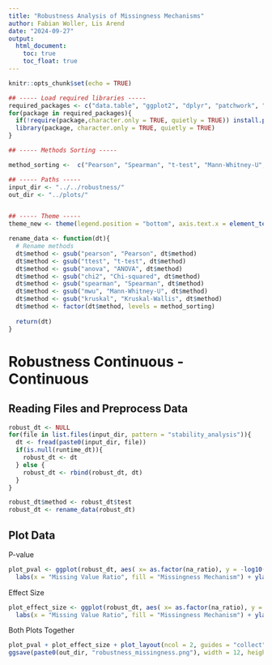 ```yaml
---
title: "Robustness Analysis of Missingness Mechanisms"
author: Fabian Woller, Lis Arend
date: "2024-09-27"
output: 
  html_document:
    toc: true
    toc_float: true
---
```


```r
knitr::opts_chunk$set(echo = TRUE)

## ----- Load required libraries -----
required_packages <- c("data.table", "ggplot2", "dplyr", "patchwork", "RColorBrewer", "patchwork", "ggpubr")
for(package in required_packages){
  if(!require(package,character.only = TRUE, quietly = TRUE)) install.packages(package, dependencies = TRUE, quietly = TRUE)
  library(package, character.only = TRUE, quietly = TRUE)
}

## ----- Methods Sorting -----

method_sorting <-  c("Pearson", "Spearman", "t-test", "Mann-Whitney-U", "ANOVA", "Kruskal-Wallis", "Chi-squared")

## ----- Paths -----
input_dir <- "../../robustness/"
out_dir <- "../plots/"


## ----- Theme -----
theme_new <- theme(legend.position = "bottom", axis.text.x = element_text(size = 12), axis.text.y = element_text(size = 12), axis.title.x = element_text(size = 14), axis.title.y = element_text(size = 14), legend.text = element_text(size = 12), legend.title = element_text(size = 14), strip.text = element_text(size = 14), strip.background = element_rect(fill = "white"))

rename_data <- function(dt){
  # Rename methods
  dt$method <- gsub("pearson", "Pearson", dt$method)
  dt$method <- gsub("ttest", "t-test", dt$method)
  dt$method <- gsub("anova", "ANOVA", dt$method)
  dt$method <- gsub("chi2", "Chi-squared", dt$method)
  dt$method <- gsub("spearman", "Spearman", dt$method)
  dt$method <- gsub("mwu", "Mann-Whitney-U", dt$method)
  dt$method <- gsub("kruskal", "Kruskal-Wallis", dt$method)
  dt$method <- factor(dt$method, levels = method_sorting)
  
  return(dt)
}
```



# Robustness Continuous - Continuous

## Reading Files and Preprocess Data

```r
robust_dt <- NULL
for(file in list.files(input_dir, pattern = "stability_analysis")){
  dt <- fread(paste0(input_dir, file))
  if(is.null(runtime_dt)){
    robust_dt <- dt
  } else {
    robust_dt <- rbind(robust_dt, dt)
  }
}

robust_dt$method <- robust_dt$test
robust_dt <- rename_data(robust_dt)
```



## Plot Data

P-value 

```r
plot_pval <- ggplot(robust_dt, aes( x= as.factor(na_ratio), y = -log10(pvalue), fill = mechanism)) + geom_violin(width = 0.7, alpha = 0.5) + geom_boxplot(width = 0.2, position = position_dodge(width=0.7)) + theme_bw() + theme_new + facet_wrap(~method, scales="free_y", ncol = 1) +
  labs(x = "Missing Value Ratio", fill = "Missingness Mechanism") + ylab(expression(-log[10](italic(P)-value))) + theme(legend.position = "top")
```

Effect Size

```r
plot_effect_size <- ggplot(robust_dt, aes( x= as.factor(na_ratio), y = effect_size, fill = mechanism)) + geom_violin(width = 0.7, alpha = 0.5) + geom_boxplot(width = 0.2, position = position_dodge(width=0.7)) + theme_bw() + theme_new + facet_wrap(~method, scales="free_y", ncol = 1) +
  labs(x = "Missing Value Ratio", fill = "Missingness Mechanism") + ylab("Effect Size") + theme(legend.position = "top")
```

Both Plots Together

```r
plot_pval + plot_effect_size + plot_layout(ncol = 2, guides = "collect", axes = "collect") + plot_annotation(tag_levels = "A") & theme(legend.position = 'bottom', plot.tag = element_text(size = 20, face = "bold")) 
ggsave(paste0(out_dir, "robustness_missingness.png"), width = 12, height = 20)
```

